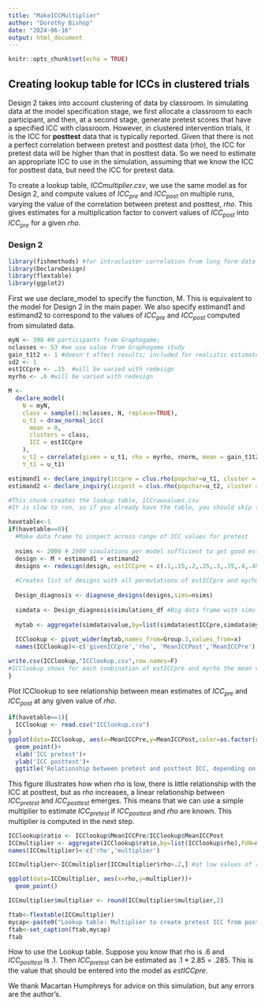 ```yaml
---
title: "MakeICCMultiplier"
author: "Dorothy Bishop"
date: "2024-06-16"
output: html_document
---
```


```r
knitr::opts_chunk$set(echo = TRUE)
```

## Creating lookup table for ICCs in clustered trials

Design 2 takes into account clustering of data by classroom. In simulating data at the model specification stage, we first allocate a classroom to each participant, and then, at a second stage, generate pretest scores that have a specified ICC with classroom. However, in clustered intervention trials, it is the ICC for **posttest** data that is typically reported.  Given that there is not a perfect correlation between pretest and posttest data (*rho*), the ICC for pretest data will be higher than that in posttest data.  So we need to estimate an appropriate ICC to use in the simulation, assuming that we know the ICC for posttest data, but need the ICC for pretest data.  

To create a lookup table, *ICCmultiplier.csv*, we use the same model as for Design 2, and compute values of *ICC~pre~* and *ICC~post~* on multiple runs, varying the value of the correlation between pretest and posttest, *rho*.  This gives estimates for a multiplication factor to convert values of *ICC~post~* into *ICC~pre~* for a given *rho*.



### Design 2

```r
library(fishmethods) #for intracluster correlation from long form data
library(DeclareDesign) 
library(flextable)
library(ggplot2)
```
First we use declare_model to specify the function, M. This is equivalent to the model for Design 2 in the main paper. We also specify estimand1 and estimand2 to correspond to the values of *ICC~pre~* and *ICC~post~* computed from simulated data.  

```r

myN <- 398 #N participants from Graphogame; 
nclasses <- 53 #we use value from Graphogame study
gain_t1t2 <- 1 #doesn't affect results; included for realistic estimates of gain
sd2 <- 1
estICCpre <- .15  #will be varied with redesign
myrho <- .6 #will be varied with redesign

M <-
  declare_model(
    N = myN,
    class = sample(1:nclasses, N, replace=TRUE),
    u_t1 = draw_normal_icc(
      mean = 0,
      clusters = class,
      ICC = estICCpre 
    ),
    u_t2 = correlate(given = u_t1, rho = myrho, rnorm, mean = gain_t1t2, sd = sd2), 
    Y_t1 = u_t1)

estimand1 <- declare_inquiry(iccpre = clus.rho(popchar=u_t1, cluster = class, type = 3, est = 0, nboot = 500)) 
estimand2 <- declare_inquiry(iccpost = clus.rho(popchar=u_t2, cluster = class, type = 3, est = 0, nboot = 500))

```

    
```r
#This chunk creates the lookup table, ICCrawvalues.csv
#It is slow to run, so if you already have the table, you should skip this step and just read in the saved version, by setting havetable to 1.

havetable<-1
if(havetable==0){ 
  #Make data frame to inspect across range of ICC values for pretest
  
  nsims <- 2000 # 2000 simulations per model sufficient to get good estimate; use lower number to test script
  design <- M + estimand1 + estimand2
  designs <- redesign(design, estICCpre = c(.1,.15,.2,.25,.3,.35,.4,.45,.5,.55,.6), myrho= c(.1, .2, .3,.4,.5,.6,.7, .8,.9))
  
  #Creates list of designs with all permutations of estICCpre and myrho. Note that some of these values are very unrealistic. In practice, you'd be unlikely to find values of rho below .5, or ICC values greater than .3. 
  
  Design_diagnosis <- diagnose_designs(designs,sims=nsims)
  
  simdata <- Design_diagnosis$simulations_df #Big data frame with simulated data from designs with all combinations of parameters, and both estimands
  
  mytab <- aggregate(simdata$value,by=list(simdata$estICCpre,simdata$myrho,simdata$inquiry),FUN=mean)
  
  ICClookup <- pivot_wider(mytab,names_from=Group.3,values_from=x)
  names(ICClookup)<-c('givenICCpre','rho', 'MeanICCPost','MeanICCPre')

write.csv(ICClookup,"ICClookup.csv",row.names=F)
#ICClookup shows for each combination of estICCpre and myrho the mean values of ICCpost and ICCpre obtained in all the runs of the simulation. We expect meanICCpre to be close to estICCpre, and meanICCpost to be lower. 
}
```

Plot ICClookup to see relationship between mean estimates of *ICC~pre~* and *ICC~post~* at any given value of *rho*.


```r
if(havetable==1){
  ICClookup <- read.csv("ICClookup.csv")
}
ggplot(data=ICClookup, aes(x=MeanICCPre,y=MeanICCPost,color=as.factor(rho)))+
  geom_point()+
  xlab('ICC pretest')+
  ylab('ICC posttest')+
  ggtitle('Relationship between pretest and posttest ICC, depending on rho')

```
  
This figure illustrates how when *rho* is low, there is little relationship with the ICC at posttest, but as *rho* increases, a linear relationship between *ICC~pretest~* and *ICC~posttest~* emerges. This means that we can use a simple multiplier to estimate *ICC~pretest~* if *ICC~posttest~* and *rho* are known.  This multiplier is computed in the next step.  


```r
ICClookup$ratio <- ICClookup$MeanICCPre/ICClookup$MeanICCPost
ICCmultiplier <- aggregate(ICClookup$ratio,by=list(ICClookup$rho),FUN=mean)
names(ICCmultiplier)<-c('rho','multiplier')

ICCmultiplier<-ICCmultiplier[ICCmultiplier$rho>.2,] #at low values of rho, multiplier is unstable and very large because there is no relationship between pre and posttest values. Since there is no point in simulating data in this case, we exclude values of .2 or less.

ggplot(data=ICCmultiplier, aes(x=rho,y=multiplier))+
  geom_point()

ICCmultiplier$multiplier <- round(ICCmultiplier$multiplier,2)

ftab<-flextable(ICCmultiplier)
mycap<-paste0("Lookup table: Multiplier to create pretest ICC from posttest ICC")
ftab<-set_caption(ftab,mycap)
ftab
```

How to use the Lookup table.  Suppose you know that rho is .6 and *ICC~posttest~* is .1.  Then *ICC~pretest~* can be estimated as .1 * 2.85 = .285. This is the value that should be entered into the model as *estICCpre*.  


We thank Macartan Humphreys for advice on this simulation, but any errors are the author's.